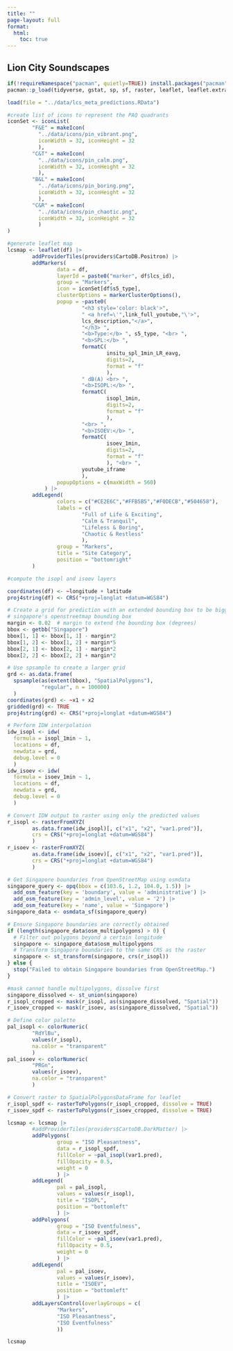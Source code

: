 ```yaml
---
title: ""
page-layout: full
format: 
  html: 
    toc: true
---
```


## Lion City Soundscapes

> 

```r
if(!requireNamespace("pacman", quietly=TRUE)) install.packages("pacman")
pacman::p_load(tidyverse, gstat, sp, sf, raster, leaflet, leaflet.extras, osmdata)
```

```r

load(file = "../data/lcs_meta_predictions.RData")

#create list of icons to represent the PAQ quadrants
iconSet <- iconList(
        "F&E" = makeIcon(
          "../data/icons/pin_vibrant.png", 
          iconWidth = 32, iconHeight = 32
          ),
        "C&T" = makeIcon(
          "../data/icons/pin_calm.png",
          iconWidth = 32, iconHeight = 32
          ),
        "B&L" = makeIcon(
          "../data/icons/pin_boring.png", 
          iconWidth = 32, iconHeight = 32
          ),
        "C&R" = makeIcon(
          "../data/icons/pin_chaotic.png", 
          iconWidth = 32, iconHeight = 32
          )
)

#generate leaflet map
lcsmap <- leaflet(df) |> 
        addProviderTiles(providers$CartoDB.Positron) |>
        addMarkers(
                data = df, 
                layerId = paste0("marker", df$lcs_id), 
                group = "Markers",
                icon = iconSet[df$s5_type],
                clusterOptions = markerClusterOptions(),
                popup = ~paste0(
                        "<h3 style='color: black'>",
                        " <a href=\'",link_full_youtube,"\'>",
                        lcs_description,"</a>",
                        "</h3> ",
                        "<b>Type:</b> ", s5_type, "<br> ",
                        "<b>SPL:</b> ", 
                        formatC(
                                insitu_spl_1min_LR_eavg,
                                digits=2,
                                format = "f"
                                ),
                        " dB(A) <br> ",
                        "<b>ISOPL:</b> ",
                        formatC(
                                isopl_1min,
                                digits=2,
                                format = "f"
                                ),
                        "<br> ",
                        "<b>ISOEV:</b> ",
                        formatC(
                                isoev_1min,
                                digits=2,
                                format = "f"
                                ), "<br> ",
                        youtube_iframe
                        ), 
                popupOptions = c(maxWidth = 560)
            ) |>
        addLegend(
                colors = c("#CE2E6C","#FFB5B5","#F0DECB","#504658"),
                labels = c(
                        "Full of Life & Exciting",
                        "Calm & Tranquil",
                        "Lifeless & Boring",
                        "Chaotic & Restless"
                        ),
                group = "Markers",
                title = "Site Category",
                position = "bottomright"
        )
```

```r
#compute the isopl and isoev layers

coordinates(df) <- ~longitude + latitude
proj4string(df) <- CRS("+proj=longlat +datum=WGS84")

# Create a grid for prediction with an extended bounding box to be bigger than 
# singapore's openstreetmap bounding box
margin <- 0.02  # margin to extend the bounding box (degrees)
bbox <- getbb("Singapore")
bbox[1, 1] <- bbox[1, 1] - margin*2
bbox[1, 2] <- bbox[1, 2] + margin*5
bbox[2, 1] <- bbox[2, 1] - margin*2
bbox[2, 2] <- bbox[2, 2] + margin*2

# Use spsample to create a larger grid
grd <- as.data.frame(
  spsample(as(extent(bbox), "SpatialPolygons"), 
           "regular", n = 100000)
  )
coordinates(grd) <- ~x1 + x2
gridded(grd) <- TRUE
proj4string(grd) <- CRS("+proj=longlat +datum=WGS84")

# Perform IDW interpolation
idw_isopl <- idw(
  formula = isopl_1min ~ 1, 
  locations = df, 
  newdata = grd,
  debug.level = 0
  )
idw_isoev <- idw(
  formula = isoev_1min ~ 1, 
  locations = df, 
  newdata = grd,
  debug.level = 0
  )

# Convert IDW output to raster using only the predicted values
r_isopl <- rasterFromXYZ(
        as.data.frame(idw_isopl)[, c("x1", "x2", "var1.pred")], 
        crs = CRS("+proj=longlat +datum=WGS84")
        )
r_isoev <- rasterFromXYZ(
        as.data.frame(idw_isoev)[, c("x1", "x2", "var1.pred")], 
        crs = CRS("+proj=longlat +datum=WGS84")
        )

# Get Singapore boundaries from OpenStreetMap using osmdata
singapore_query <- opq(bbox = c(103.6, 1.2, 104.0, 1.5)) |>
  add_osm_feature(key = 'boundary', value = 'administrative') |>
  add_osm_feature(key = 'admin_level', value = '2') |>
  add_osm_feature(key = 'name', value = 'Singapore')
singapore_data <- osmdata_sf(singapore_query)

# Ensure Singapore boundaries are correctly obtained
if (length(singapore_data$osm_multipolygons) > 0) {
  # Filter out polygons beyond a certain longitude
  singapore <- singapore_data$osm_multipolygons
  # Transform Singapore boundaries to the same CRS as the raster
  singapore <- st_transform(singapore, crs(r_isopl))
} else {
  stop("Failed to obtain Singapore boundaries from OpenStreetMap.")
}

#mask cannot handle multipolygons, dissolve first
singapore_dissolved <- st_union(singapore)
r_isopl_cropped <- mask(r_isopl, as(singapore_dissolved, "Spatial"))
r_isoev_cropped <- mask(r_isoev, as(singapore_dissolved, "Spatial"))

# Define color palette
pal_isopl <- colorNumeric(
        "RdYlBu", 
        values(r_isopl), 
        na.color = "transparent"
        )
pal_isoev <- colorNumeric(
        "PRGn",
        values(r_isoev), 
        na.color = "transparent"
        )

# Convert raster to SpatialPolygonsDataFrame for leaflet
r_isopl_spdf <- rasterToPolygons(r_isopl_cropped, dissolve = TRUE)
r_isoev_spdf <- rasterToPolygons(r_isoev_cropped, dissolve = TRUE)

lcsmap <- lcsmap |> 
        #addProviderTiles(providers$CartoDB.DarkMatter) |>
        addPolygons(
                group = "ISO Pleasantness",
                data = r_isopl_spdf, 
                fillColor = ~pal_isopl(var1.pred), 
                fillOpacity = 0.5, 
                weight = 0
                ) |>
        addLegend(
                pal = pal_isopl,
                values = values(r_isopl),
                title = "ISOPL",
                position = "bottomleft"
                ) |>
        addPolygons(
                group = "ISO Eventfulness",
                data = r_isoev_spdf, 
                fillColor = ~pal_isoev(var1.pred), 
                fillOpacity = 0.5, 
                weight = 0
                ) |>
        addLegend(
                pal = pal_isoev,
                values = values(r_isoev),
                title = "ISOEV",
                position = "bottomleft"
                ) |>
        addLayersControl(overlayGroups = c(
                "Markers",
                "ISO Pleasantness",
                "ISO Eventfulness"
                ))
```

```r
lcsmap
```

